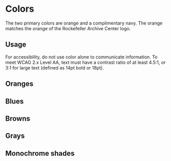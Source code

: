 

<Meta title="Global/Colors" />

# Colors

The two primary colors are orange and a complimentary navy. The orange matches
the orange of the Rockefeller Archive Center logo.

<ColorPalette>
  <ColorItem title="Primary color palette" colors={[colors.flameOrange, colors.regalBlue]} />
</ColorPalette>

## Usage
For accessibility, do not use color alone to communicate information. To meet
WCAG 2.x Level AA, text must have a contrast ratio of at least 4.5:1, or 3:1 for
large text (defined as 14pt bold or 18pt).

## Oranges

<ColorPalette>
  <ColorItem title="flame-orange" colors={[colors.flameOrange]} />
  <ColorItem title="crusta-orange" colors={[colors.crustaOrange]} />
  <ColorItem title="sandy-orange" colors={[colors.sandyOrange]} />
  <ColorItem title="peach-orange" colors={[colors.peachOrange]} />
  <ColorItem title="rose-violet" colors={[colors.roseViolet]} />
</ColorPalette>

## Blues

<ColorPalette>
  <ColorItem title="regal-blue" colors={[colors.regalBlue]} />
  <ColorItem title="midnight-blue" colors={[colors.midnightBlue]} />
  <ColorItem title="yale-blue" colors={[colors.yaleBlue]} />
  <ColorItem title="water-blue" colors={[colors.waterBlue]} />
  <ColorItem title="solitude-blue" colors={[colors.solitudeBlue]} />
</ColorPalette>

## Browns

<ColorPalette>
  <ColorItem title="maroon-brown" colors={[colors.maroonBrown]} />
  <ColorItem title="rust-red" colors={[colors.rustRed]} />
  <ColorItem title="umber-brown" colors={[colors.umberBrown]} />
</ColorPalette>

## Grays

<ColorPalette>
  <ColorItem title="silver-grey" colors={[colors.silverGrey]} />
  <ColorItem title="wan-white-grey" colors={[colors.wanWhiteGrey]} />
  <ColorItem title="desert-grey" colors={[colors.desertGrey]} />
</ColorPalette>

## Monochrome shades

<ColorPalette>
  <ColorItem
    title="Monochrome"
    colors={[
      colors.black,
      colors.nightGrey,
      colors.mortarGrey,
      colors.darkGrey,
      colors.white
    ]}
  />
</ColorPalette>
